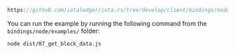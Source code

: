 
<DotEnvWarning/>

```ts reference
https://github.com/iotaledger/iota.rs/tree/develop/client/bindings/nodejs/examples/07_get_block_data.ts
```
You can run the example by running the following command from the `bindings/node/examples/` folder:

```bash
node dist/07_get_block_data.js
```
